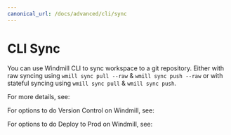 ```yaml
---
canonical_url: /docs/advanced/cli/sync
---
```



# CLI Sync

You can use Windmill CLI to sync workspace to a git repository. Either with raw syncing using `wmill sync pull --raw` & `wmill sync push --raw` or with stateful syncing using `wmill sync pull` & `wmill sync push`.

For more details, see:

<div class="grid grid-cols-2 gap-6 mb-4">
	<DocCard
		title="Command-Line Interface - Sync"
		description="Synchronize folders & git repositories to a Windmill instance"
		href="/docs/advanced/cli/sync"
	/>
</div>

For options to do Version Control on Windmill, see:

<div class="grid grid-cols-2 gap-6 mb-4">
	<DocCard
		title="Version Control in Windmill"
		description="Sync your workspace to a git repository."
		href="/docs/advanced/version_control"
	/>
</div>

For options to do Deploy to Prod on Windmill, see:

<div class="grid grid-cols-2 gap-6 mb-4">
	<DocCard
		title="Deploy to prod"
		description="Deploy to prod using a staging workspace"
		href="/docs/advanced/deploy_to_prod"
	/>
</div>